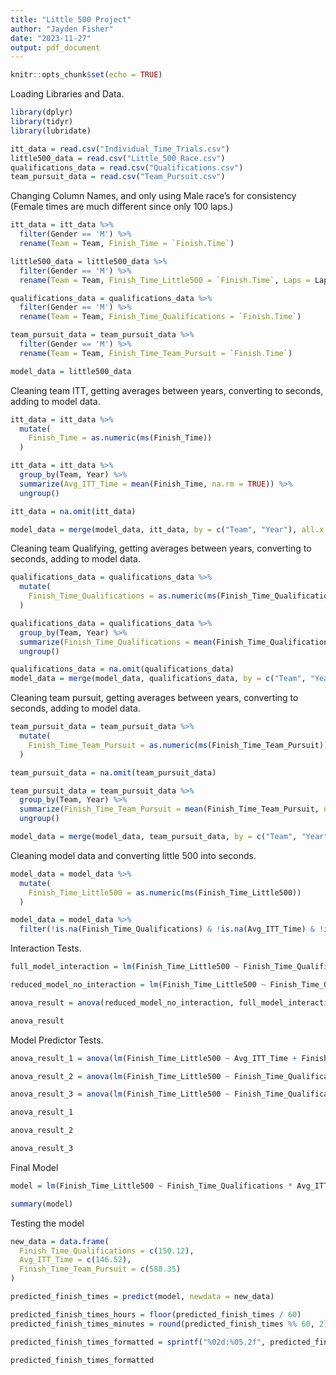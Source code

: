 ---
title: "Little 500 Project"
author: "Jayden Fisher"
date: "2023-11-27"
output: pdf_document
---

```{r setup, include=FALSE}
knitr::opts_chunk$set(echo = TRUE)
```

Loading Libraries and Data.
```{r}
library(dplyr)
library(tidyr)
library(lubridate)

itt_data = read.csv("Individual_Time_Trials.csv")
little500_data = read.csv("Little_500_Race.csv")
qualifications_data = read.csv("Qualifications.csv")
team_pursuit_data = read.csv("Team_Pursuit.csv")
```

Changing Column Names, and only using Male race's for consistency (Female times are much different since only 100 laps.)
```{r}
itt_data = itt_data %>%
  filter(Gender == 'M') %>%
  rename(Team = Team, Finish_Time = `Finish.Time`)

little500_data = little500_data %>%
  filter(Gender == 'M') %>%
  rename(Team = Team, Finish_Time_Little500 = `Finish.Time`, Laps = Laps)

qualifications_data = qualifications_data %>%
  filter(Gender == 'M') %>%
  rename(Team = Team, Finish_Time_Qualifications = `Finish.Time`)

team_pursuit_data = team_pursuit_data %>%
  filter(Gender == 'M') %>%
  rename(Team = Team, Finish_Time_Team_Pursuit = `Finish.Time`)

model_data = little500_data
```

Cleaning team ITT, getting averages between years, converting to seconds, adding to model data.
```{r}
itt_data = itt_data %>%
  mutate(
    Finish_Time = as.numeric(ms(Finish_Time))  
  )

itt_data = itt_data %>%
  group_by(Team, Year) %>%
  summarize(Avg_ITT_Time = mean(Finish_Time, na.rm = TRUE)) %>%
  ungroup()

itt_data = na.omit(itt_data)

model_data = merge(model_data, itt_data, by = c("Team", "Year"), all.x = TRUE)
```

Cleaning team Qualifying, getting averages between years, converting to seconds, adding to model data.
```{r}
qualifications_data = qualifications_data %>%
  mutate(
    Finish_Time_Qualifications = as.numeric(ms(Finish_Time_Qualifications))  
  )

qualifications_data = qualifications_data %>%
  group_by(Team, Year) %>%
  summarize(Finish_Time_Qualifications = mean(Finish_Time_Qualifications, na.rm = TRUE)) %>%
  ungroup()

qualifications_data = na.omit(qualifications_data)
model_data = merge(model_data, qualifications_data, by = c("Team", "Year"), all.x = TRUE)
```

Cleaning team pursuit, getting averages between years, converting to seconds, adding to model data.
```{r}
team_pursuit_data = team_pursuit_data %>%
  mutate(
    Finish_Time_Team_Pursuit = as.numeric(ms(Finish_Time_Team_Pursuit))
  )

team_pursuit_data = na.omit(team_pursuit_data)

team_pursuit_data = team_pursuit_data %>%
  group_by(Team, Year) %>%
  summarize(Finish_Time_Team_Pursuit = mean(Finish_Time_Team_Pursuit, na.rm = TRUE)) %>%
  ungroup()

model_data = merge(model_data, team_pursuit_data, by = c("Team", "Year"), all.x = TRUE)
```

Cleaning model data and converting little 500 into seconds.
```{r}
model_data = model_data %>%
  mutate(
    Finish_Time_Little500 = as.numeric(ms(Finish_Time_Little500)) 
  )

model_data = model_data %>%
  filter(!is.na(Finish_Time_Qualifications) & !is.na(Avg_ITT_Time) & !is.na(Finish_Time_Team_Pursuit) & !is.na(Finish_Time_Little500))
```

Interaction Tests.
```{r}
full_model_interaction = lm(Finish_Time_Little500 ~ Finish_Time_Qualifications * Avg_ITT_Time + Finish_Time_Team_Pursuit, data = model_data)

reduced_model_no_interaction = lm(Finish_Time_Little500 ~ Finish_Time_Qualifications + Finish_Time_Team_Pursuit + Avg_ITT_Time, data = model_data)

anova_result = anova(reduced_model_no_interaction, full_model_interaction)

anova_result
```

Model Predictor Tests.
```{r}
anova_result_1 = anova(lm(Finish_Time_Little500 ~ Avg_ITT_Time + Finish_Time_Team_Pursuit, data = model_data), full_model_interaction)

anova_result_2 = anova(lm(Finish_Time_Little500 ~ Finish_Time_Qualifications + Finish_Time_Team_Pursuit, data = model_data), full_model_interaction)

anova_result_3 = anova(lm(Finish_Time_Little500 ~ Finish_Time_Qualifications + Avg_ITT_Time, data = model_data), full_model_interaction)

anova_result_1

anova_result_2

anova_result_3
```

Final Model
```{r}
model = lm(Finish_Time_Little500 ~ Finish_Time_Qualifications * Avg_ITT_Time + Finish_Time_Team_Pursuit, data = model_data)

summary(model)
```

Testing the model
```{r}
new_data = data.frame(
  Finish_Time_Qualifications = c(150.12),
  Avg_ITT_Time = c(146.52),
  Finish_Time_Team_Pursuit = c(588.35)
)

predicted_finish_times = predict(model, newdata = new_data)

predicted_finish_times_hours = floor(predicted_finish_times / 60)
predicted_finish_times_minutes = round(predicted_finish_times %% 60, 2)

predicted_finish_times_formatted = sprintf("%02d:%05.2f", predicted_finish_times_hours, predicted_finish_times_minutes)

predicted_finish_times_formatted
```


